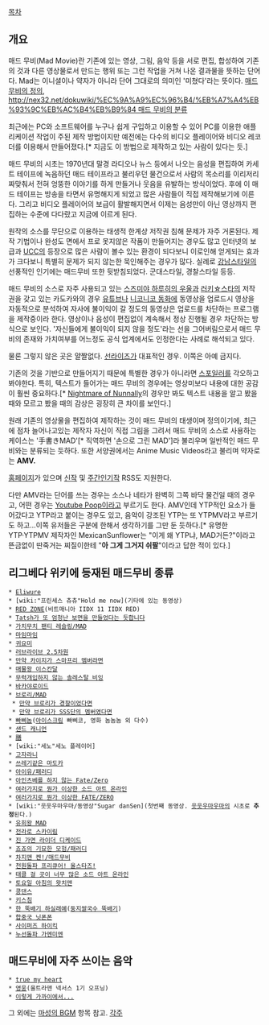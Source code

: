 [[목차]]

== 개요 ==
매드 무비(Mad Movie)란 기존에 있는 영상, 그림, 음악 등을 서로 편집, 합성하여 기존의 것과 다른 영상물로서 만드는 행위 또는 그런 작업을 거쳐 나온 결과물을 뜻하는 단어다. Mad는 이니셜이나 약자가 아니라 단어 그대로의 의미인 '미쳤다'라는 뜻이다. [http://blog.naver.com/holyslayer/40015815873 매드 무비의 정의], [[http://nex32.net/dokuwiki/%EC%9A%A9%EC%96%B4/%EB%A7%A4%EB%93%9C%EB%AC%B4%EB%B9%84 매드 무비의 분류]]

최근에는 PC와 소프트웨어를 누구나 쉽게 구입하고 이용할 수 있어 PC를 이용한 애플리케이션 작업이 주된 제작 방법이지만 예전에는 다수의 비디오 플레이어와 비디오 레코더를 이용해서 만들어졌다.[* 지금도 이 방법으로 제작하고 있는 사람이 있다는 듯.]

매드 무비의 시초는 1970년대 말경 라디오나 뉴스 등에서 나오는 음성을 편집하여 카세트 테이프에 녹음하던 매드 테이프라고 불리우던 물건으로서 사람의 목소리를 이리저리 짜맞춰서 전혀 엉뚱한 이야기를 하게 만들거나 웃음을 유발하는 방식이었다. 후에 이 매드 테이프는 방송을 타면서 유명해지게 되었고 많은 사람들이 직접 제작해보기에 이른다.
그리고 비디오 플레이어의 보급이 활발해지면서 이제는 음성만이 아닌 영상까지 편집하는 수준에 다다랐고 지금에 이르게 된다.

원작의 소스를 무단으로 이용하는 태생적 한계상 저작권 침해 문제가 자주 거론된다. 제작 기법이나 완성도 면에서 프로 못지않은 작품이 만들어지는 경우도 많고 인터넷의 보급과 [[UCC]]의 등장으로 많은 사람이 볼수 있는 환경이 되다보니 이로인해 얻게되는 효과가 크다보니 특별히 문제가 되지 않는한 묵인해주는 경우가 많다. 실례로 [[강남스타일]]의 선풍적인 인기에는 매드무비 또한 뒷받침되었다. 군대스타일, 경찰스타일 등등.

매드 무비의 소스로 자주 사용되고 있는 [[스즈미야 하루히의 우울]]과 [[러키☆스타]]의 저작권을 갖고 있는 카도카와의 경우 [[유튜브]]나 [[니코니코 동화]]에 동영상을 업로드시 영상을 자동적으로 분석하여 자사에 불이익이 갈 정도의 동영상은 업로드를 차단하는 프로그램을 제작중이라 한다. 영상이나 음성이 편집없이 계속해서 정상 진행될 경우 차단하는 방식으로 보인다. '자신들에게 불이익이 되지 않을 정도'라는 선을 그어버림으로서 매드 무비의 존재와 가치여부를 어느정도 공식 업계에서도 인정한다는 사례로 해석되고 있다.

물론 그렇지 않은 곳은 얄짤없다. [[선라이즈]]가 대표적인 경우. 이쪽은 아예 금지다. 

기존의 것을 기반으로 만들어지기 때문에 특별한 경우가 아니라면 [[스포일러]]를 각오하고 봐야한다. 특히, 텍스트가 들어가는 매드 무비의 경우에는 영상미보다 내용에 대한 공감이 훨씬 중요하다.[* [http://youtu.be/93M7EfzV2Yw Nightmare of Nunnally]의 경우만 봐도 텍스트 내용을 알고 봤을 때와 모르고 봤을 때의 감상은 굉장히 큰 차이를 보인다.]

원래 기존의 영상물을 편집하여 제작하는 것이 매드 무비의 태생이며 정의이기에, 최근에 점차 늘어나고있는 제작자 자신이 직접 그림을 그려서 매드 무비의 소스로 사용하는 케이스는 '手書きMAD'[* 직역하면 '손으로 그린 MAD']라 불리우며 일반적인 매드 무비와는 분류되는 듯하다.
또한 서양권에서는 Anime Music Videos라고 불리며 약자로는 '''AMV.'''

[http://www.animemusicvideos.org/ 홈페이지]가 있으며 [http://www.animemusicvideos.org/RSS/new_videos.xml 신작] 및 [http://www.animemusicvideos.org/RSS/star_weekly.xml 주간인기작] RSS도 지원한다.

다만 AMV라는 단어를 쓰는 경우는 소스나 네타가 완벽히 그쪽 바닥 물건일 때의 경우고, 어떤 경우는 [[Youtube Poop]]이라고 부르기도 한다. AMV인데 YTP적인 요소가 들어갔다고 YTP라고 붙이는 경우도 있고, 음악이 강조된 YTP는 또 YTPMV라고 부르기도 하고…이쪽 유저들은 구분에 한해서 생각하기를 그만 둔 듯하다.[* 유명한 YTP·YTPMV 제작자인 MexicanSunflower는 "이게 왜 YTP냐, MAD거든?"이라고 뜬금없이 딴죽거는 찌질이한테 "'''아 그게 그거지 쉬팔'''"이라고 답한 적이 있다.]

== 리그베다 위키에 등재된 매드무비 종류 ==
 * [[Eliwure]]
 * [wiki:"프린세스 츄츄"Hold me now](기타에 있는 동영상)
 * [[RED ZONE]](비트매니아 IIDX 11 IIDX RED)
 * [[Tatsh가 또 엄청난 보면을 만들었다는 듯합니다]]
 * [[가치무치 팬티 레슬링/MAD]]
 * [[마임마임]]
 * [[귀요미]]
 * [[러브라이브 2.5차원]]
 * [[만약 카이지가 스마프리 멤버라면]]
 * [[매물왕 이스칸달]]
 * [[무력개입하지 않는 솔레스탈 비잉]]
 * [[바카야로이드]]
 * [[브로리/MAD]]
  * [[만약 브로리가 경찰이었다면]]
  * [[만약 브로리가 SSS단의 멤버였다면]]
 * [[빠삐놈]]([[아이스크림]] 빠삐코, 영화 놈놈놈 외 다수)
 * [[샌드 캐니언]]
 * [[膳]]
 * [wiki:"세노"세노 플레이어]
 * [[고자라니]]
 * [[쓰레기같은 마도카]]
 * [[아이유/패러디]]
 * [[아인츠베를 하지 않는 Fate/Zero]]
 * [[여러가지로 뭔가 이상한 소드 아트 온라인]]
 * [[여러가지로 뭔가 이상한 FATE/ZERO]]
 * [wiki:"웃웃우마우마/동영상"Sugar danSen](첫번째 동영상. [[웃웃우마우마]]의 시초로 '''추정'''된다.)
 * [[유희왕 MAD]]
 * [[전라로 스카이림]]
 * [[진 가면 라이더 디케이드]]
 * [[죠죠의 기묘한 모험/패러디]]
 * [[차지맨 켄!/매드무비]]
 * [[천원돌파 프리큐어! 올스타즈!]]
 * [[태클 걸 곳이 너무 많은 소드 아트 온라인]]
 * [[토요일 아침의 왓치맨]]
 * [[콩댄스]]
 * [[키스침]]
 * [[한 뚝배기 하실래예]]([[둥지쌀국수 뚝배기]])
 * [[합중국 닛폰폰]]
 * [[사이퍼즈 하이킥]]
 * [[누선돌파 가멘미엔]]

== 매드무비에 자주 쓰이는 음악 ==
 * [[true my heart]]
 * [[영웅]](울트라맨 넥서스 1기 오프닝)
 * [[이렇게 가까이에서...]]

그 외에는 [[마성의 BGM]] 항목 참고.
[[각주]]
